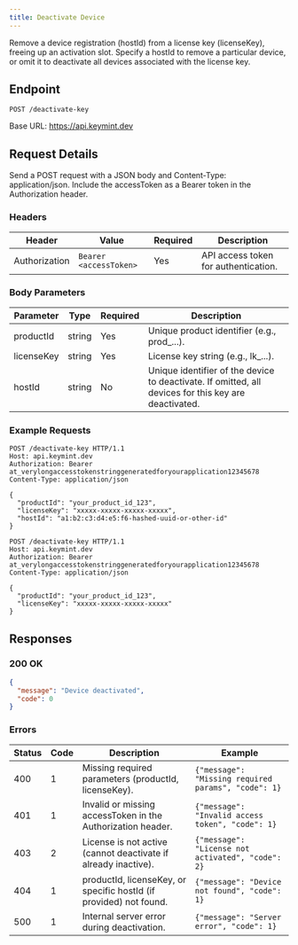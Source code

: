 ```yaml
---
title: Deactivate Device
---
```


Remove a device registration (hostId) from a license key (licenseKey), freeing up an activation slot. Specify a hostId to remove a particular device, or omit it to deactivate all devices associated with the license key.

## Endpoint

```http
POST /deactivate-key
```

Base URL: https://api.keymint.dev

## Request Details

Send a POST request with a JSON body and Content-Type: application/json. Include the accessToken as a Bearer token in the Authorization header.

### Headers

| Header | Value | Required | Description |
| --- | --- | --- | --- |
| Authorization | `Bearer <accessToken>` | Yes | API access token for authentication. |

### Body Parameters

| Parameter | Type | Required | Description |
| --- | --- | --- | --- |
| productId | string | Yes | Unique product identifier (e.g., prod_...). |
| licenseKey | string | Yes | License key string (e.g., lk_...). |
| hostId | string | No | Unique identifier of the device to deactivate. If omitted, all devices for this key are deactivated. |

### Example Requests

```http title="Deactivate a specific device"
POST /deactivate-key HTTP/1.1
Host: api.keymint.dev
Authorization: Bearer at_verylongaccesstokenstringgeneratedforyourapplication12345678
Content-Type: application/json

{
  "productId": "your_product_id_123",
  "licenseKey": "xxxxx-xxxxx-xxxxx-xxxxx",
  "hostId": "a1:b2:c3:d4:e5:f6-hashed-uuid-or-other-id"
}
```

```http title="Deactivate all devices"
POST /deactivate-key HTTP/1.1
Host: api.keymint.dev
Authorization: Bearer at_verylongaccesstokenstringgeneratedforyourapplication12345678
Content-Type: application/json

{
  "productId": "your_product_id_123",
  "licenseKey": "xxxxx-xxxxx-xxxxx-xxxxx"
}
```

## Responses

### 200 OK

```json
{
  "message": "Device deactivated",
  "code": 0
}
```

### Errors

| Status | Code | Description | Example |
| --- | --- | --- | --- |
| 400 | 1 | Missing required parameters (productId, licenseKey). | `{"message": "Missing required params", "code": 1}` |
| 401 | 1 | Invalid or missing accessToken in the Authorization header. | `{"message": "Invalid access token", "code": 1}` |
| 403 | 2 | License is not active (cannot deactivate if already inactive). | `{"message": "License not activated", "code": 2}` |
| 404 | 1 | productId, licenseKey, or specific hostId (if provided) not found. | `{"message": "Device not found", "code": 1}` |
| 500 | 1 | Internal server error during deactivation. | `{"message": "Server error", "code": 1}` |
